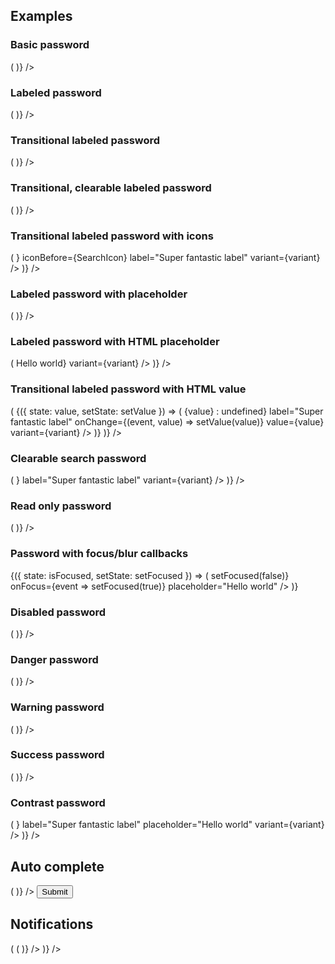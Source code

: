 
<PageTitle src="components/Form/Textbox" title="Password" />
<Subtitle />
<Description />
<Primary />
<ArgsTable story={PRIMARY_STORY} />
<Stories />

## Examples

### Basic password

<Canvas>
  <ThemeWrapper>
    <Looper
      list={variants}
      render={variant => (
        <Rhythm grouped py={3}>
          <FormComponentDemo initialValue="Hello world" property="value" type="password">
            <Password variant={variant} />
          </FormComponentDemo>
        </Rhythm>
      )}
    />
  </ThemeWrapper>
</Canvas>

### Labeled password

<Canvas>
  <ThemeWrapper>
    <Looper
      list={variants}
      render={variant => (
        <Rhythm grouped py={3}>
          <FormComponentDemo initialValue="Hello world" property="value" type="password">
            <Password label="Super fantastic label" variant={variant} />
          </FormComponentDemo>
        </Rhythm>
      )}
    />
  </ThemeWrapper>
</Canvas>

### Transitional labeled password

<Canvas>
  <ThemeWrapper>
    <Looper
      list={variants}
      render={variant => (
        <Rhythm grouped py={3}>
          <FormComponentDemo property="value" type="password">
            <Password transitional label="Super fantastic label" variant={variant} />
          </FormComponentDemo>
        </Rhythm>
      )}
    />
  </ThemeWrapper>
</Canvas>

### Transitional, clearable labeled password

<Canvas>
  <ThemeWrapper>
    <Looper
      list={variants}
      render={variant => (
        <Rhythm grouped py={3}>
          <FormComponentDemo property="value" type="password">
            <Password clearable transitional label="Super fantastic label" variant={variant} />
          </FormComponentDemo>
        </Rhythm>
      )}
    />
  </ThemeWrapper>
</Canvas>

### Transitional labeled password with icons

<Canvas>
  <ThemeWrapper>
    <Looper
      list={variants}
      render={variant => (
        <Rhythm grouped py={3}>
          <FormComponentDemo property="value" type="password">
            <Password
              transitional
              iconAfter={<SpinnerIcon size={14} />}
              iconBefore={SearchIcon}
              label="Super fantastic label"
              variant={variant}
            />
          </FormComponentDemo>
        </Rhythm>
      )}
    />
  </ThemeWrapper>
</Canvas>

### Labeled password with placeholder

<Canvas>
  <ThemeWrapper>
    <Looper
      list={variants}
      render={variant => (
        <Rhythm grouped py={3}>
          <FormComponentDemo property="value" type="password">
            <Password label="Super fantastic label" placeholder="Hello world" variant={variant} />
          </FormComponentDemo>
        </Rhythm>
      )}
    />
  </ThemeWrapper>
</Canvas>

### Labeled password with HTML placeholder

<Canvas>
  <ThemeWrapper>
    <Looper
      list={variants}
      render={variant => (
        <Rhythm grouped py={3}>
          <FormComponentDemo property="value" type="password">
            <Password label="Super fantastic label" placeholder={<i>Hello world</i>} variant={variant} />
          </FormComponentDemo>
        </Rhythm>
      )}
    />
  </ThemeWrapper>
</Canvas>

### Transitional labeled password with HTML value

<Canvas>
  <ThemeWrapper>
    <Looper
      list={variants}
      render={variant => (
        <StateWrapper key={variant}>
          {({ state: value, setState: setValue }) => (
            <Rhythm grouped py={3} style={{ maxWidth: 400 }}>
              <Password
                alwaysUseFormatting
                clearable
                transitional
                formattedValue={value ? <i>{value}</i> : undefined}
                label="Super fantastic label"
                onChange={(event, value) => setValue(value)}
                value={value}
                variant={variant}
              />
            </Rhythm>
          )}
        </StateWrapper>
      )}
    />
  </ThemeWrapper>
</Canvas>

### Clearable search password

<Canvas>
  <ThemeWrapper>
    <Looper
      list={variants}
      render={variant => (
        <Rhythm grouped py={3}>
          <FormComponentDemo initialValue="Hello world" property="value" type="password">
            <Password
              clearable
              transitional
              iconBefore={<SearchIcon />}
              label="Super fantastic label"
              variant={variant}
            />
          </FormComponentDemo>
        </Rhythm>
      )}
    />
  </ThemeWrapper>
</Canvas>

### Read only password

<Canvas>
  <ThemeWrapper>
    <Looper
      list={variants}
      render={variant => (
        <Rhythm grouped py={3}>
          <FormComponentDemo initialValue="Hello world" property="value" type="password">
            <Password readOnly label="Super fantastic label" variant={variant} />
          </FormComponentDemo>
        </Rhythm>
      )}
    />
  </ThemeWrapper>
</Canvas>

### Password with focus/blur callbacks

<Canvas>
  <StateWrapper initialState={false}>
    {({ state: isFocused, setState: setFocused }) => (
      <FormComponentDemo property="value" type="password">
        <Password
          label={isFocused ? 'Focused label' : 'Blurred label'}
          onBlur={event => setFocused(false)}
          onFocus={event => setFocused(true)}
          placeholder="Hello world"
        />
      </FormComponentDemo>
    )}
  </StateWrapper>
</Canvas>

### Disabled password

<Canvas>
  <ThemeWrapper>
    <Looper
      list={variants}
      render={variant => (
        <Rhythm grouped py={3}>
          <FormComponentDemo initialValue="Hello world" property="value" type="password">
            <Password disabled label="Super fantastic label" variant={variant} />
          </FormComponentDemo>
        </Rhythm>
      )}
    />
  </ThemeWrapper>
</Canvas>

### Danger password

<Canvas>
  <ThemeWrapper>
    <Looper
      list={variants}
      render={variant => (
        <Rhythm grouped py={3}>
          <FormComponentDemo initialValue="Hello world" property="value" type="password">
            <Password transitional label="Super fantastic label" validity="danger" variant={variant} />
          </FormComponentDemo>
        </Rhythm>
      )}
    />
  </ThemeWrapper>
</Canvas>

### Warning password

<Canvas>
  <ThemeWrapper>
    <Looper
      list={variants}
      render={variant => (
        <Rhythm grouped py={3}>
          <FormComponentDemo initialValue="Hello world" property="value" type="password">
            <Password transitional label="Super fantastic label" validity="warning" variant={variant} />
          </FormComponentDemo>
        </Rhythm>
      )}
    />
  </ThemeWrapper>
</Canvas>

### Success password

<Canvas>
  <ThemeWrapper>
    <Looper
      list={variants}
      render={variant => (
        <Rhythm grouped py={3}>
          <FormComponentDemo initialValue="Hello world" property="value" type="password">
            <Password transitional label="Super fantastic label" validity="success" variant={variant} />
          </FormComponentDemo>
        </Rhythm>
      )}
    />
  </ThemeWrapper>
</Canvas>

### Contrast password

<Canvas contrast>
  <ThemeWrapper>
    <Looper
      list={variants}
      render={variant => (
        <Rhythm grouped py={3}>
          <FormComponentDemo property="value" type="password">
            <Password
              clearable
              contrast
              transitional
              iconBefore={<SearchIcon />}
              label="Super fantastic label"
              placeholder="Hello world"
              variant={variant}
            />
          </FormComponentDemo>
        </Rhythm>
      )}
    />
  </ThemeWrapper>
</Canvas>

## Auto complete

<Canvas>
  <ThemeWrapper>
    <form autoComplete="on" name="autoComplete">
      <Looper
        list={variants}
        render={variant => (
          <Rhythm grouped py={3}>
            <FormComponentDemo property="value" type="password">
              <Password
                clearable
                transitional
                autoComplete="email"
                iconBefore={EmailIcon}
                label="Email"
                name={`email-${variant}`}
                type="email"
                variant={variant}
              />
            </FormComponentDemo>
          </Rhythm>
        )}
      />
      <Rhythm ml={3} mt={4} pr={3} style={{ maxWidth: 400 }}>
        <Flex justifyContent="flex-end">
          <Button color="primary" shape="brick" type="submit" weight="shaded">
            Submit
          </Button>
        </Flex>
      </Rhythm>
    </form>
  </ThemeWrapper>
</Canvas>

## Notifications

<Canvas>
  <ThemeWrapper>
    <Looper
      list={variants}
      render={variant => (
        <Looper
          list={['success', 'danger', 'warning', 'primary', 'neutral']}
          render={level => (
            <Rhythm grouped py={3}>
              <FormComponentDemo initialValue="Hello world" property="value" type="password">
                <NotifiedPassword
                  clearable
                  transitional
                  label="Super fantastic label"
                  level={level}
                  notification={`This is an example ${level} notification.`}
                  variant={variant}
                />
              </FormComponentDemo>
            </Rhythm>
          )}
        />
      )}
    />
  </ThemeWrapper>
</Canvas>
